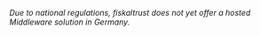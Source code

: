*Due to national regulations, _fiskaltrust_ does not yet offer a hosted Middleware solution in Germany.*